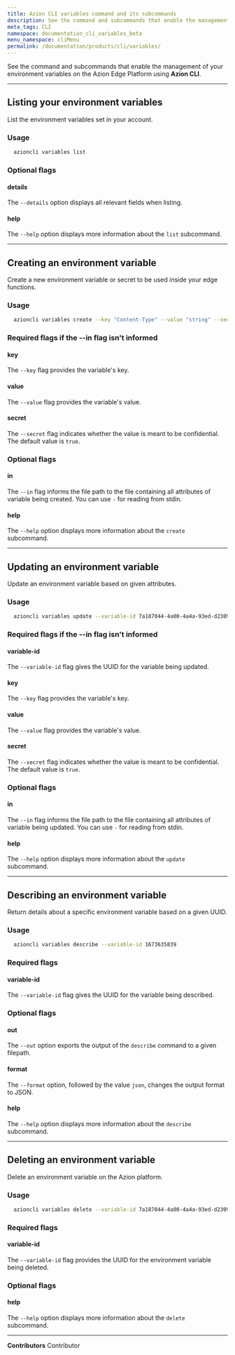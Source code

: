 ```yaml
---
title: Azion CLI variables command and its subcommands
description: See the command and subcommands that enable the management of your environment variables on the Azion Edge Platform using Azion CLI.
meta_tags: CLI
namespace: documentation_cli_variables_beta
menu_namespace: cliMenu
permalink: /documentation/products/cli/variables/
---
```


See the command and subcommands that enable the management of your environment variables on the Azion Edge Platform using **Azion CLI**.

---

## Listing your environment variables

List the environment variables set in your account.

### Usage

```bash
  azioncli variables list
```

### Optional flags

#### details

The `--details` option displays all relevant fields when listing.

#### help

The `--help` option displays more information about the `list` subcommand.

---

## Creating an environment variable

Create a new environment variable or secret to be used inside your edge functions.

### Usage

```bash
  azioncli variables create --key "Content-Type" --value "string" --secret false
```

### Required flags if the --in flag isn't informed

#### key

The `--key` flag provides the variable's key.

#### value

The `--value` flag provides the variable's value.

#### secret

The `--secret` flag indicates whether the value is meant to be confidential. The default value is `true`.

### Optional flags

#### in

The `--in` flag informs the file path to the file containing all attributes of variable being created. You can use `-` for reading from stdin.

#### help

The `--help` option displays more information about the `create` subcommand.

---

## Updating an environment variable

Update an environment variable based on given attributes.

### Usage

```bash
  azioncli variables update --variable-id 7a187044-4a00-4a4a-93ed-d2309004019201909321f3 --key 'Content-Type' --value 'json' --secret false
```

### Required flags if the --in flag isn't informed

#### variable-id

The `--variable-id` flag gives the UUID for the variable being updated.

#### key

The `--key` flag provides the variable's key.

#### value

The `--value` flag provides the variable's value.

#### secret

The `--secret` flag indicates whether the value is meant to be confidential. The default value is `true`.

### Optional flags

#### in

The `--in` flag informs the file path to the file containing all attributes of variable being updated. You can use `-` for reading from stdin.

#### help

The `--help` option displays more information about the `update` subcommand.

---

## Describing an environment variable

Return details about a specific environment variable based on a given UUID.

### Usage

```bash
  azioncli variables describe --variable-id 1673635839
```

### Required flags

#### variable-id

The `--variable-id` flag gives the UUID for the variable being described.

### Optional flags

#### out

The `--out` option exports the output of the `describe` command to a given filepath.

#### format

The `--format` option, followed by the value `json`, changes the output format to JSON.

#### help

The `--help` option displays more information about the `describe` subcommand.

---

## Deleting an environment variable

Delete an environment variable on the Azion platform.

### Usage

```bash
  azioncli variables delete --variable-id 7a187044-4a00-4a4a-93ed-d230900423221f3
```

### Required flags

#### variable-id

The `--variable-id` flag provides the UUID for the environment variable being deleted.

### Optional flags

#### help

The `--help` option displays more information about the `delete` subcommand.



---


**Contributors** <ContributorList>Contributor</ContributorList>
